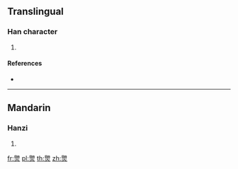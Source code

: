 ==Translingual==

===Han character===
{{Han char|rn=86|rad=火|as=09|sn=13|four=|canj=BUF}}

# {{defn|Han|sort=火09}}

====References====
* {{Han ref|kx=0812.190|dkj=23508|hdz=42501.150|uh=715B|ud=29019}}

----

==Mandarin==

===Hanzi===
{{cmn-hanzi|pin=[[jiǒng]] ([[jiong3]])|wg=chiung<sup>3</sup>}}

# {{defn|lang=cmn|sort=火09}}

[[fr:煛]]
[[pl:煛]]
[[th:煛]]
[[zh:煛]]